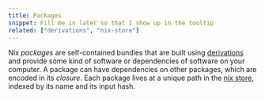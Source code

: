 ```yaml
---
title: Packages
snippet: Fill me in later so that I show up in the tooltip
related: ["derivations", "nix-store"]
---
```


Nix *packages* are self-contained bundles that are built using [derivations](/concepts/derivations)
and provide some kind of software or dependencies of software on your computer.
A package can have dependencies on other packages, which are encoded in its *closure*.
Each package lives at a unique path in the [nix store](/concepts/nix-store), indexed by its name and its input hash.
